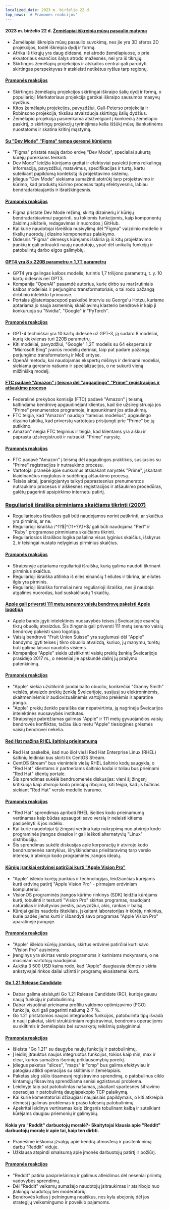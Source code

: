 ```yaml
---
localized_date: 2023 m. birželio 22 d.
top_news: '# Pramonės reakcijos'
---
```


#### 2023 m. birželio 22 d. [Žemėlapiai iškreipia mūsų pasaulio matymą](https://unchartedterritories.tomaspueyo.com/p/maps-distort-how-we-see-the-world)

- Žemėlapiai iškreipia mūsų pasaulio suvokimą, nes jie yra 3D sferos 2D projekcijos, todėl iškreipia dydį ir formą.
- Afrika iš tikrųjų yra daug didesnė, nei atrodo žemėlapiuose, o prie ekvatoriaus esančios šalys atrodo mažesnės, nei yra iš tikrųjų.
- Skirtingos žemėlapių projekcijos ir atskaitos centrai gali parodyti skirtingas perspektyvas ir atskleisti netikėtus ryšius tarp regionų.

#### [Pramonės reakcijos](http://news.ycombinator.com/item?id=36421315)

- Skirtingos žemėlapių projekcijos skirtingai iškraipo šalių dydį ir formą, o populiarioji Merkatoriaus projekcija gerokai iškraipo sausumos masyvų dydžius.
- Kitos žemėlapių projekcijos, pavyzdžiui, Gall-Peterso projekcija ir Robinsono projekcija, tiksliau atvaizduoja skirtingų šalių dydžius.
- Žemėlapio projekcija pasirenkama atsižvelgiant į konkrečią žemėlapio paskirtį, o skirtingų projekcijų tyrinėjimas kelia iššūkį mūsų išankstinėms nuostatoms ir skatina kritinį mąstymą.

#### [Su "Dev Mode" "Figma" tampa geresnė kūrėjams](https://www.figma.com/blog/introducing-dev-mode/)

- "Figma" pristatė naują darbo erdvę "Dev Mode", specialiai sukurtą kūrėjų poreikiams tenkinti.
- Dev Mode" leidžia kūrėjams greitai ir efektyviai pasiekti jiems reikalingą informaciją, pavyzdžiui, matavimus, specifikacijas ir turtą, kartu suteikiant papildomą kontekstą iš projektavimo sistemų.
- Įdiegus "Dev Mode" siekiama sumažinti atotrūkį tarp projektavimo ir kūrimo, kad produktų kūrimo procesas taptų efektyvesnis, labiau bendradarbiaujantis ir išraiškingesnis.

#### [Pramonės reakcijos](http://news.ycombinator.com/item?id=36420712)

- Figma pristatė Dev Mode režimą, skirtą dizainerių ir kūrėjų bendradarbiavimui pagerinti, su tokiomis funkcijomis, kaip komponentų žaidimų aikštelė, redagavimas ir nuorodos į GitHub.
- Kai kurie naudotojai išreiškia nusivylimą dėl "Figma" vaizdinio modelio ir tikslių nuorodų į dizaino komponentus palaikymo.
- Didesnis "Figma" dėmesys kūrėjams išskiria ją iš kitų projektavimo įrankių ir gali pritraukti naujų naudotojų, ypač dėl unikalių funkcijų ir patobulintų darbo eigos galimybių.

#### [GPT4 yra 8 x 220B parametrų = 1,7T parametrų](https://twitter.com/swyx/status/1671272883379908608)

- GPT4 yra galingas kalbos modelis, turintis 1,7 trilijono parametrų, t. y. 10 kartų didesnis nei GPT3.
- Kompanija "OpenAI" pasamdė autorius, kurie dirbo su maršrutiniais kalbos modeliais ir perjungimo transformatoriais, o tai rodo pažangą dirbtinio intelekto tyrimuose.
- Portalas @latentspacepod paskelbė interviu su George'u Hotzu, kuriame aptariama jo nauja asmeninių skaičiavimų klasterio bendrovė ir kaip ji konkuruoja su "Nvidia", "Google" ir "PyTorch".

#### [Pramonės reakcijos](http://news.ycombinator.com/item?id=36413296)

- GPT-4 techniškai yra 10 kartų didesnė už GPT-3, ją sudaro 8 modeliai, kurių kiekvienas turi 220B parametrų.
- Kiti modeliai, pavyzdžiui, "Google" 1,2T modelis su 64 ekspertais ir "Microsoft Bing" įvairūs modelių deriniai, taip pat padarė pažangą perjungimo transformatorių ir MoE srityse.
- OpenAI metodu, kai naudojamas ekspertų mišinys ir derinami modeliai, siekiama geresnio našumo ir specializacijos, o ne sukurti vieną milžinišką modelį.

#### [FTC padavė "Amazon" į teismą dėl "apgaulingo" "Prime" registracijos ir atšaukimo proceso](https://www.cnbc.com/2023/06/21/ftc-sues-amazon-over-deceptive-prime-sign-up-and-cancellation-process.html)

- Federalinė prekybos komisija (FTC) padavė "Amazon" į teismą, kaltindama bendrovę apgaudinėjant klientus, kad šie užsiregistruoja jos "Prime" prenumeratos programoje, ir apsunkinant jos atšaukimą.
- FTC teigia, kad "Amazon" naudojo "tamsius modelius", apgaulingo dizaino taktiką, kad priverstų vartotojus prisijungti prie "Prime" be jų sutikimo.
- Amazon" neigia FTC teiginius ir teigia, kad klientams yra aišku ir paprasta užsiregistruoti ir nutraukti "Prime" narystę.

#### [Pramonės reakcijos](http://news.ycombinator.com/item?id=36418713)

- FTC padavė "Amazon" į teismą dėl apgaulingos praktikos, susijusios su "Prime" registracijos ir nutraukimo procesu.
- Vartotojai pranešė apie sunkumus atsisakant narystės "Prime", įskaitant klaidinančius mygtukus ir sudėtingą atšaukimo procesą.
- Teisės aktai, įpareigojantys taikyti paprastesnius prenumeratos nutraukimo procesus ir aiškesnes registracijos ir atšaukimo procedūras, galėtų pagerinti apsipirkimo internetu patirtį.

### [Reguliarioji išraiška pirminiams skaičiams tikrinti (2007)](https://www.noulakaz.net/2007/03/18/a-regular-expression-to-check-for-prime-numbers/)

- Reguliariosios išraiškos gali būti naudojamos norint patikrinti, ar skaičius yra pirminis, ar ne.
- Reguliarioji išraiška /^1?$|^(11+?)\1+$/ gali būti naudojama "Perl" ir "Ruby" programose pirminiams skaičiams tikrinti.
- Reguliariosios išraiškos logika pašalina visus lyginius skaičius, išskyrus 2, ir teisingai nustato nelyginius pirminius skaičius.

#### [Pramonės reakcijos](http://news.ycombinator.com/item?id=36413260)

- Straipsnyje aptariama reguliarioji išraiška, kurią galima naudoti tikrinant pirminius skaičius.
- Reguliarioji išraiška atitinka iš eilės einančių 1 eilutes ir tikrina, ar eilutės ilgis yra pirminis.
- Reguliarioji išraiška formaliai nėra reguliarioji išraiška, nes ji naudoja atgalines nuorodas, kad suskaičiuotų 1 skaičių.

#### [Apple gali priversti 111 metų senumo vaisių bendrovę pakeisti Apple logotipą](https://www.androidauthority.com/apple-swiss-fruit-company-change-logo-3336622/)

- Apple bando įgyti intelektinės nuosavybės teises į Šveicarijoje esančių tikrų obuolių atvaizdus. Šis žingsnis gali priversti 111 metų senumo vaisių bendrovę pakeisti savo logotipą.
- Vaisių bendrovė "Fruit Union Suisse" yra suglumusi dėl "Apple" bandymo įgyti teises į tikro obuolio atvaizdą, kuriuo, jų manymu, turėtų būti galima laisvai naudotis visiems.
- Kompanijos "Apple" siekis užsitikrinti vaisių prekių ženklą Šveicarijoje prasidėjo 2017 m., o neseniai jie apskundė dalinį jų prašymo patenkinimą.

#### [Pramonės reakcijos](http://news.ycombinator.com/item?id=36416131)

- "Apple" siekia užsitikrinti juodai balto obuolio, konkrečiai "Granny Smith" veislės, atvaizdo prekių ženklą Šveicarijoje, susijusį su elektroninėmis, skaitmeninėmis ir audiovizualinėmis vartojimo prekėmis ir aparatine įranga.
- "Apple" prekių ženklo paraiška dar nepatvirtinta, ją nagrinėja Šveicarijos intelektinės nuosavybės institutas.
- Straipsnyje pabrėžiamas galimas "Apple" ir 111 metų gyvuojančios vaisių bendrovės konfliktas, tačiau šiuo metu "Apple" tiesioginės grėsmės vaisių bendrovei nekelia.

#### [Red Hat mažina RHEL šaltinių prieinamumą](https://lwn.net/Articles/935592/)

- Red Hat paskelbė, kad nuo šiol vieši Red Hat Enterprise Linux (RHEL) šaltinių leidiniai bus skirti tik CentOS Stream.
- CentOS Stream" bus vienintelė viešų RHEL šaltinio kodų saugykla, o "Red Hat" klientams ir partneriams šaltinio kodai ir toliau bus prieinami "Red Hat" klientų portale.
- Šis sprendimas sukėlė bendruomenės diskusijas: vieni šį žingsnį kritikuoja kaip atvirojo kodo principų ribojimą, kiti teigia, kad jis būtinas siekiant "Red Hat" verslo modelio tvarumo.

#### [Pramonės reakcijos](http://news.ycombinator.com/item?id=36420259)

- "Red Hat" sprendimas apriboti RHEL išeities kodo prieinamumą vertinamas kaip būdas apsaugoti savo verslą ir neleisti kitiems pasipelnyti iš jos indėlio.
- Kai kurie naudotojai šį žingsnį vertina kaip nukrypimą nuo atvirojo kodo programinės įrangos dvasios ir gali ieškoti alternatyvių "Linux" distribucijų.
- Šis sprendimas sukėlė diskusijas apie korporacijų ir atvirojo kodo bendruomenės santykius, išryškindamas prieštaravimą tarp verslo interesų ir atvirojo kodo programinės įrangos idealų.

#### [Kūrėjų įrankiai erdvinei patirčiai kurti "Apple Vision Pro"](https://www.apple.com/newsroom/2023/06/developer-tools-to-create-spatial-experiences-for-apple-vision-pro-now-available/)

- "Apple" išleido kūrėjų įrankius ir technologijas, leidžiančias kūrėjams kurti erdvinę patirtį "Apple Vision Pro" - pirmajam erdviniam kompiuteriui.
- VisionOS programinės įrangos kūrimo rinkinys (SDK) leidžia kūrėjams kurti, tobulinti ir testuoti "Vision Pro" skirtas programas, naudojant natūralias ir intuityvias įvestis, pavyzdžiui, akis, rankas ir balsą.
- Kūrėjai galės naudotis ištekliais, įskaitant laboratorijas ir kūrėjų rinkinius, kurie padės jiems kurti ir išbandyti savo programas "Apple Vision Pro" aparatinėje įrangoje.

#### [Pramonės reakcijos](http://news.ycombinator.com/item?id=36423648)

- "Apple" išleido kūrėjų įrankius, skirtus erdvinei patirčiai kurti savo "Vision Pro" ausinėms.
- Įrenginys yra skirtas verslo programoms ir kariniams mokymams, o ne masiniam vartotojų naudojimui.
- Aukšta 3 500 USD kaina rodo, kad "Apple" daugiausia dėmesio skiria ankstyvajai rinkos daliai užimti ir programų ekosistemai kurti.

#### [Go 1.21 Release Candidate](https://go.dev/blog/go1.21rc)

- Dabar galima atsisiųsti Go 1.21 Release Candidate (RC), kurioje gausu naujų funkcijų ir patobulinimų.
- Dabar visuotinai prieinama profiliu valdomo optimizavimo (PGO) funkcija, kuri gali pagerinti našumą 2-7 %.
- Go 1.21 pristatomos naujos integruotos funkcijos, patobulinta tipų išvada ir nauji paketai, skirti struktūriniam registravimui, bendroms operacijoms su skiltimis ir žemėlapiais bei sutvarkytų reikšmių palyginimui.

#### [Pramonės reakcijos](http://news.ycombinator.com/item?id=36423622)

- Išleista "Go 1.21" su daugybe naujų funkcijų ir patobulinimų.
- Į leidinį įtrauktos naujos integruotos funkcijos, tokios kaip min, max ir clear, kurios sumažins išorinių priklausomybių poreikį.
- Įdiegus paketus "slices", "maps" ir "cmp" bus galima efektyviau ir patogiau atlikti operacijas su skiltimis ir žemėlapiais.
- Paketas slog siūlo išsamesnį registravimo sprendimą, o patobulinus ciklo kintamųjų fiksavimą sprendžiama seniai egzistavusi problema.
- Leidinyje taip pat patobulintas našumas, įskaitant spartesnes šifravimo operacijas ir patobulintą daugiapakopio TCP palaikymą.
- Kai kurie komentatoriai džiaugiasi naujaisiais papildymais, o kiti atkreipia dėmesį į galimas problemas ir prašo tolesnių patobulinimų.
- Apskritai leidinys vertinamas kaip žingsnis tobulinant kalbą ir suteikiant kūrėjams daugiau priemonių ir galimybių.

#### Kokia yra "Reddit" darbuotojų moralė?- Skaitytojai klausia apie "Reddit" darbuotojų moralę ir apie tai, kaip ten dirbti.

- Pranešime ieškoma įžvalgų apie bendrą atmosferą ir pasitenkinimą darbu "Reddit" viduje.
- Užklausa atspindi smalsumą apie įmonės darbuotojų patirtį ir požiūrį.

#### [Pramonės reakcijos](http://news.ycombinator.com/item?id=36421483)

- "Reddit" patiria pasipriešinimą ir galimus atleidimus dėl neseniai priimtų vadovybės sprendimų.
- Dėl "Reddit" veiksmų sumažėjo naudotojų įsitraukimas ir atsiribojo nuo įtakingų naudotojų bei moderatorių.
- Bendrovės kelias į pelningumą neaiškus, nes kyla abejonių dėl jos strategijų veiksmingumo ir poveikio pajamoms.
